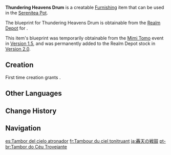{{Furnishing Infobox
|id             = 362208
|image          = Item Thundering Heavens Drum.png
|category       = Small Furnishing
|subcategory    = Craftwork
|quality        = 4
|adeptal_energy = 90
|load           = 85
|reduced_load   = 64
|description    = This kind of war drum used to be a feature of every major mountain pass in [[Liyue]], where it served as an important piece of equipment for the [[Millelith]]. When enemy forces approached, the sentries would sound the war drum as a warning and the troops would assume battle formation. The thunderous sound of this drum would also be heard when the troops departed on a campaign, booming out so loud that one imagines it echoed throughout the heaven.<br>Today, however, the people of Liyue live in peacetime, and the Millelith's signal-transmission techniques and systems of issuing orders have moved on. As a result, war drums have disappeared from the military and taken on a new role as a symbol of good fortune in various festivals.
|mention        = Millelith
|blueprint      = [[Realm Depot]]<br>[[Mimi Tomo]] Event
}}
'''Thundering Heavens Drum''' is a creatable [[Furnishing]] item that can be used in the [[Serenitea Pot]].

The blueprint for Thundering Heavens Drum is obtainable from the [[Realm Depot]] for {{Item|Realm Currency|24|x=240}}.

This item's blueprint was temporarily obtainable from the [[Mimi Tomo]] event in [[Version 1.5]], and was permanently added to the Realm Depot stock in [[Version 2.0]].

==Creation==
First time creation grants {{Item|Trust|24|x=90}}.
{{Recipe
|type = Creation
|time = 16h
|Sandbearer Wood = 12
|Fabric = 6
|Yellow Dye = 6
|sort = Sandbearer Wood;Fabric;Yellow Dye
}}

==Other Languages==
{{Other Languages
|default_hidden = 1
|en      = Thundering Heavens Drum
|zhs     = 震晓云天鼓
|zhs_rm  = Zhèn Xiǎo Yúntiān Gǔ
|zht     = 震曉雲天鼓
|zht_rm  = Zhèn Xiǎo Yúntiān Gǔ
|ja      = 轟天の戦鼓
|ja_rm   = Gouten no Senko
|ko      = 노을을 알리는 북
|ko_rm   = Noeul-eul Allineun Buk
|es      = Tambor del cielo atronador
|fr      = Tambour du ciel tonitruant
|ru      = Громоподобный небесный барабан
|th      = กลองสะท้านฟ้า
|th_rm   = 
|vi      = Chấn Hiểu Vân Thiên Cổ
|de      = Donnernde Himmelstrommel
|id      = Genderang Gemuruh Langit
|pt      = Tambor do Céu Trovejante
|tr      = Gök Gürültüsü Davulu
|it      = Tamburo del cielo tonante
}}

==Change History==
{{Change History|1.5}}

==Navigation==
{{Furnishing Navbox|interior}}

[[es:Tambor del cielo atronador]]
[[fr:Tambour du ciel tonitruant]]
[[ja:轟天の戦鼓]]
[[pt-br:Tambor do Céu Trovejante]]